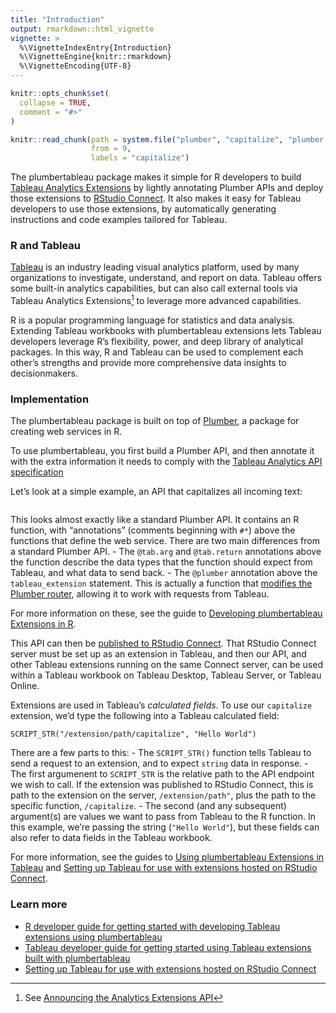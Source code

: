 ```yaml
---
title: "Introduction"
output: rmarkdown::html_vignette
vignette: >
  %\VignetteIndexEntry{Introduction}
  %\VignetteEngine{knitr::rmarkdown}
  %\VignetteEncoding{UTF-8}
---
```


```r
knitr::opts_chunk$set(
  collapse = TRUE,
  comment = "#>"
)

knitr::read_chunk(path = system.file("plumber", "capitalize", "plumber.R", package = "plumbertableau"),
                  from = 9,
                  labels = "capitalize")
```

The plumbertableau package makes it simple for R developers to build [Tableau Analytics Extensions](https://tableau.github.io/analytics-extensions-api/) by lightly annotating Plumber APIs and deploy those extensions to [RStudio Connect](https://www.rstudio.com/products/connect/). It also makes it easy for Tableau developers to use those extensions, by automatically generating instructions and code examples tailored for Tableau.

### R and Tableau

[Tableau](https://www.tableau.com) is an industry leading visual analytics platform, used by many organizations to investigate, understand, and report on data. Tableau offers some built-in analytics capabilities, but can also call external tools via Tableau Analytics Extensions^[See [Announcing the Analytics Extensions API](https://www.tableau.com/about/blog/2020/3/announcing-analytics-extensions-api)] to leverage more advanced capabilities.

R is a popular programming language for statistics and data analysis. Extending Tableau workbooks with plumbertableau extensions lets Tableau developers leverage R's flexibility, power, and deep library of analytical packages. In this way, R and Tableau can be used to complement each other's strengths and provide more comprehensive data insights to decisionmakers.

### Implementation

The plumbertableau package is built on top of [Plumber](https://www.rplumber.io/), a package for creating web services in R.

To use plumbertableau, you first build a Plumber API, and then annotate it with the extra information it needs to comply with the [Tableau Analytics API specification](https://tableau.github.io/analytics-extensions-api/docs/ae_api_ref.html)

Let's look at a simple example, an API that capitalizes all incoming text:

```r
```

This looks almost exactly like a standard Plumber API. It contains an R function, with "annotations" (comments beginning with `#*`) above the functions that define the web service. There are two main differences from a standard Plumber API.
- The `@tab.arg` and `@tab.return` annotations above the function describe the data types that the function should expect from Tableau, and what data to send back.
- The `@plumber` annotation above the `tableau_extension` statement. This is actually a function that [modifies the Plumber router](https://www.rplumber.io/articles/annotations.html#plumber-router-modifier), allowing it to work with requests from Tableau.

For more information on these, see the guide to [Developing plumbertableau Extensions in R](r-developer-guide.html).

This API can then be [published to RStudio Connect](https://docs.rstudio.com/connect/user/publishing/). That RStudio Connect server must be set up as an extension in Tableau, and then our API, and other Tableau extensions running on the same Connect server, can be used within a Tableau workbook on Tableau Desktop, Tableau Server, or Tableau Online.

Extensions are used in Tableau's *calculated fields*. To use our  `capitalize` extension, we'd type the following into a Tableau calculated field:

```
SCRIPT_STR("/extension/path/capitalize", "Hello World")
```

There are a few parts to this:
- The `SCRIPT_STR()` function tells Tableau to send a request to an extension, and to expect `string` data in response.
- The first argumenent to `SCRIPT_STR` is the relative path to the API endpoint we wish to call. If the extension was published to RStudio Connect, this is path to the extension on the server, `/extension/path"`, plus the path to the specific function, `/capitalize`.
- The second (and any subsequent) argument(s) are values we want to pass from Tableau to the R function. In this example, we're passing the string (`"Hello World"`), but these fields can also refer to data fields in the Tableau workbook.

For more information, see the guides to [Using plumbertableau Extensions in Tableau](tableau-developer-guide.html) and [Setting up Tableau for use with extensions hosted on RStudio Connect](tableau-configutation.html).

### Learn more

* [R developer guide for getting started with developing Tableau extensions using plumbertableau](r-developer-guide.html)
* [Tableau developer guide for getting started using Tableau extensions built with plumbertableau](tableau-developer-guide.html)
* [Setting up Tableau for use with extensions hosted on RStudio Connect](tableau-configutation.html)

